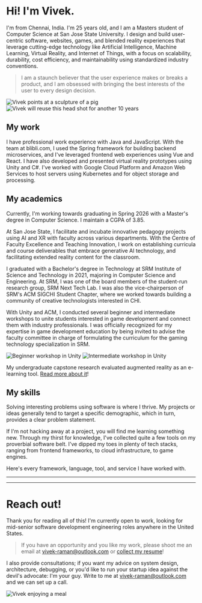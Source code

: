 
# Hi! I'm Vivek.

I'm from Chennai, India. I'm 25 years old, and I am a Masters student of Computer Science at San Jose State University.
I design and build user-centric software, websites, games, and blended reality experiences that leverage cutting-edge technology like Artificial Intelligence, Machine Learning, Virtual Reality, and Internet of Things, with a focus on scalability, durability, cost efficiency, and maintainability using standardized industry conventions.

> I am a staunch believer that the user experience makes or breaks a product, and I am obsessed with bringing the best interests of the user to every design decision.

![Vivek points at a sculpture of a pig](https://tgq565ix1n.ufs.sh/f/ck6yA5hy4Goxe9ZrCnzLYdl5azVkFuZo8PDBbxCIcj3vESmX)
![Vivek will reuse this head shot for another 10 years]()

## My work

I have professional work experience with <TechLogo name="java" followColorScheme /> Java and <TechLogo name="nodejs" followColorScheme /> JavaScript.
With the team at blibli.com, I used the <TechLogo name="spring" followColorScheme /> Spring framework for building backend microservices, and I've leveraged frontend web experiences using <TechLogo name="vuejs" followColorScheme /> Vue and <TechLogo name="react" followColorScheme /> React.
I have also developed and presented virtual reality prototypes using <TechLogo name="unity" followColorScheme /> Unity and <TechLogo name="cs" /> C#.
I've worked with <TechLogo name="gcp" followColorScheme /> Google Cloud Platform and <TechLogo name="aws" followColorScheme /> Amazon Web Services to host servers using <TechLogo name="kubernetes" /> Kubernetes and for object storage and processing.

## My academics

Currently, I'm working towards graduating in Spring 2026 with a Master's degree in Computer Science.
I maintain a CGPA of 3.85.

At San Jose State, I facilitate and incubate innovative pedagogy projects using AI and XR with faculty across various departments.
With the Centre of Faculty Excellence and Teaching Innovation, I work on establishing curricula and course deliverables that embrace generative AI technology, and facilitating extended reality content for the classroom.

I graduated with a Bachelor's degree in Technology at SRM Institute of Science and Technology in 2021, majoring in Computer Science and Engineering.
At SRM, I was one of the board members of the student-run research group, SRM Next Tech Lab.
I was also the vice-chairperson of SRM's ACM SIGCHI Student Chapter, where we worked towards building a community of creative technologists interested in CHI.

With Unity and ACM, I conducted several beginner and intermediate workshops to unite students interested in game development and connect them with industry professionals.
I was officially recognized for my expertise in game development education by being invited to advise the faculty committee in charge of formulating the curriculum for the gaming technology specialization in SRM.

![Beginner workshop in Unity](https://tgq565ix1n.ufs.sh/f/ck6yA5hy4GoxJkeTXsX3aIsMrKEGzjTPxiCAdY5bODRWeU3B)
![Intermediate workshop in Unity](https://tgq565ix1n.ufs.sh/f/ck6yA5hy4Goxl5XvMipvdpsktBmTROHbVfYW6S8xywKQjXz4)


My undergraduate capstone research evaluated augmented reality as an e-learning tool. [Read more about it](/blog/terrarium)!

## My skills

Solving interesting problems using software is where I thrive.
My projects or ideas generally tend to target a specific demographic, which in turn, provides a clear problem statement.

If I'm not hacking away at a project, you will find me learning something new.
Through my thirst for knowledge, I've collected quite a few tools on my proverbial software belt.
I've dipped my toes in plenty of tech stacks, ranging from frontend frameworks, to cloud infrastructure, to game engines.

Here's every framework, language, tool, and service I have worked with.

---

<TechTable />

---

# Reach out!

Thank you for reading all of this!
I'm currently open to work, looking for mid-senior software development engineering roles anywhere in the United States.

> If you have an opportunity and you like my work, please shoot me an email at vivek-raman@outlook.com or [collect my resume](/resume)!

I also provide consultations; if you want my advice on system design, architecture, debugging, or you'd like to run your startup idea against the devil's advocate: I'm your guy.
Write to me at vivek-raman@outlook.com and we can set up a call.

![Vivek enjoying a meal](https://tgq565ix1n.ufs.sh/f/ck6yA5hy4GoxazFXVYpkYM3ihGvD1WTbA0f8y6Pa74mSsVwp)
